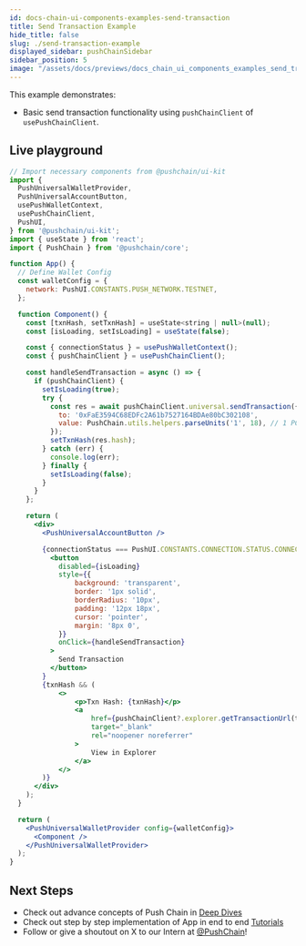 ```yaml
---
id: docs-chain-ui-components-examples-send-transaction
title: Send Transaction Example
hide_title: false
slug: ./send-transaction-example
displayed_sidebar: pushChainSidebar
sidebar_position: 5
image: "/assets/docs/previews/docs_chain_ui_components_examples_send_transaction--send_transaction_example.png"
---
```


<head>
  <title>Send Transaction Example | Examples | UI Kit | Push Chain Docs</title>
</head>

<!-- Content Start -->

This example demonstrates:
- Basic send transaction functionality using `pushChainClient` of `usePushChainClient`.

## Live playground

```jsx live
// Import necessary components from @pushchain/ui-kit
import {
  PushUniversalWalletProvider,
  PushUniversalAccountButton,
  usePushWalletContext,
  usePushChainClient,
  PushUI,
} from '@pushchain/ui-kit';
import { useState } from 'react';
import { PushChain } from '@pushchain/core';

function App() {
  // Define Wallet Config
  const walletConfig = {
    network: PushUI.CONSTANTS.PUSH_NETWORK.TESTNET,
  };

  function Component() {
    const [txnHash, setTxnHash] = useState<string | null>(null);
    const [isLoading, setIsLoading] = useState(false);

    const { connectionStatus } = usePushWalletContext();
    const { pushChainClient } = usePushChainClient();

    const handleSendTransaction = async () => {
      if (pushChainClient) {
        setIsLoading(true);
        try {
          const res = await pushChainClient.universal.sendTransaction({
            to: '0xFaE3594C68EDFc2A61b7527164BDAe80bC302108',
            value: PushChain.utils.helpers.parseUnits('1', 18), // 1 PC in uPC
          });
          setTxnHash(res.hash);
        } catch (err) {
          console.log(err);
        } finally {
          setIsLoading(false);
        }
      }
    };

    return (
      <div>
        <PushUniversalAccountButton />

        {connectionStatus === PushUI.CONSTANTS.CONNECTION.STATUS.CONNECTED &&
          <button
            disabled={isLoading}
            style={{
                background: 'transparent',
                border: '1px solid',
                borderRadius: '10px',
                padding: '12px 18px',
                cursor: 'pointer',
                margin: '8px 0',
            }}
            onClick={handleSendTransaction}
          >
            Send Transaction
          </button>
        }
        {txnHash && (
            <>
                <p>Txn Hash: {txnHash}</p>
                <a
                    href={pushChainClient?.explorer.getTransactionUrl(txnHash)}
                    target="_blank"
                    rel="noopener noreferrer"
                >
                    View in Explorer
                </a>
            </>
        )}
      </div>
    );
  }

  return (
    <PushUniversalWalletProvider config={walletConfig}>
      <Component />
    </PushUniversalWalletProvider>
  );
}
```

## Next Steps
- Check out advance concepts of Push Chain in [Deep Dives](/docs/chain/deep-dives)
- Check out step by step implementation of App in end to end [Tutorials](/docs/chain/tutorials)
- Follow or give a shoutout on X to our Intern at [@PushChain](https://x.com/PushChain)!

